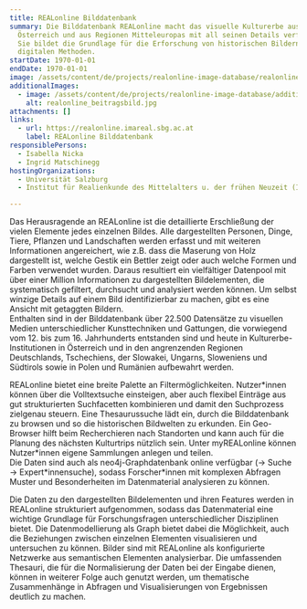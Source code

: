 ```yaml
---
title: REALonline Bilddatenbank
summary: Die Bilddatenbank REALonline macht das visuelle Kulturerbe aus
  Österreich und aus Regionen Mitteleuropas mit all seinen Details verfügbar.
  Sie bildet die Grundlage für die Erforschung von historischen Bildern mit
  digitalen Methoden.
startDate: 1970-01-01
endDate: 1970-01-01
image: /assets/content/de/projects/realonline-image-database/realonline-logo_v2.jpg
additionalImages:
  - image: /assets/content/de/projects/realonline-image-database/additionalImages/realonline_beitragsbild.jpg
    alt: realonline_beitragsbild.jpg
attachments: []
links:
  - url: https://realonline.imareal.sbg.ac.at
    label: REALonline Bilddatenbank
responsiblePersons:
  - Isabella Nicka
  - Ingrid Matschinegg
hostingOrganizations:
  - Universität Salzburg
  - Institut für Realienkunde des Mittelalters u. der frühen Neuzeit (IMAREAL)

---
```

Das Herausragende an REALonline ist die detaillierte Erschließung der vielen Elemente jedes einzelnen Bildes. Alle dargestellten Personen, Dinge, Tiere, Pflanzen und Landschaften werden erfasst und mit weiteren Informationen angereichert, wie z.B. dass die Maserung von Holz dargestellt ist, welche Gestik ein Bettler zeigt oder auch welche Formen und Farben verwendet wurden. Daraus resultiert ein vielfältiger Datenpool mit über einer Million Informationen zu dargestellten Bildelementen, die systematisch gefiltert, durchsucht und analysiert werden können. Um selbst winzige Details auf einem Bild identifizierbar zu machen, gibt es eine Ansicht mit getaggten Bildern.  
Enthalten sind in der Bilddatenbank über 22.500 Datensätze zu visuellen Medien unterschiedlicher Kunsttechniken und Gattungen, die vorwiegend vom 12. bis zum 16. Jahrhunderts entstanden sind und heute in Kulturerbe-Institutionen in Österreich und in den angrenzenden Regionen Deutschlands, Tschechiens, der Slowakei, Ungarns, Sloweniens und Südtirols sowie in Polen und Rumänien aufbewahrt werden.

REALonline bietet eine breite Palette an Filtermöglichkeiten. Nutzer\*innen können über die Volltextsuche einsteigen, aber auch flexibel Einträge aus gut strukturierten Suchfacetten kombinieren und damit den Suchprozess zielgenau steuern. Eine Thesaurussuche lädt ein, durch die Bilddatenbank zu browsen und so die historischen Bildwelten zu erkunden. Ein Geo-Browser hilft beim Recherchieren nach Standorten und kann auch für die Planung des nächsten Kulturtrips nützlich sein. Unter myREALonline können Nutzer\*innen eigene Sammlungen anlegen und teilen.  
Die Daten sind auch als neo4j-Graphdatenbank online verfügbar (-> Suche -> Expert\*innensuche), sodass Forscher\*innen mit komplexen Abfragen Muster und Besonderheiten im Datenmaterial analysieren zu können.

Die Daten zu den dargestellten Bildelementen und ihren Features werden in REALonline strukturiert aufgenommen, sodass das Datenmaterial eine wichtige Grundlage für Forschungsfragen unterschiedlicher Disziplinen bietet. Die Datenmodellierung als Graph bietet dabei die Möglichkeit, auch die Beziehungen zwischen einzelnen Elementen visualisieren und untersuchen zu können. Bilder sind mit REALonline als konfigurierte Netzwerke aus semantischen Elementen analysierbar. Die umfassenden Thesauri, die für die Normalisierung der Daten bei der Eingabe dienen, können in weiterer Folge auch genutzt werden, um thematische Zusammenhänge in Abfragen und Visualisierungen von Ergebnissen deutlich zu machen.